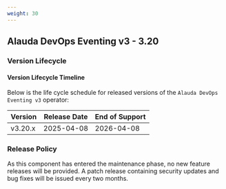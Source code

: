 ```yaml
---
weight: 30
---
```


## Alauda DevOps Eventing v3 - 3.20

### Version Lifecycle

#### Version Lifecycle Timeline

Below is the life cycle schedule for released versions of the `Alauda DevOps Eventing v3` operator:

| Version  | Release Date  | End of Support  |
| -------- | ------------- | --------------- |
| v3.20.x  | 2025-04-08    |   2026-04-08    |

### Release Policy

As this component has entered the maintenance phase, no new feature releases will be provided. A patch release containing security updates and bug fixes will be issued every two months.
